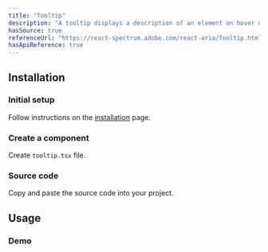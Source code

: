 ```yaml
---
title: "Tooltip"
description: "A tooltip displays a description of an element on hover or focus."
hasSource: true
referenceUrl: "https://react-spectrum.adobe.com/react-aria/Tooltip.html"
hasApiReference: true
---
```


## Installation

<Steps>

### Initial setup

Follow instructions on the [installation](/docs/overview/installation) page.

### Create a component

Create `tooltip.tsx` file.

### Source code

Copy and paste the source code into your project.

</Steps>

## Usage

### Demo

<ComponentPreview slug="tooltip/demo" />
